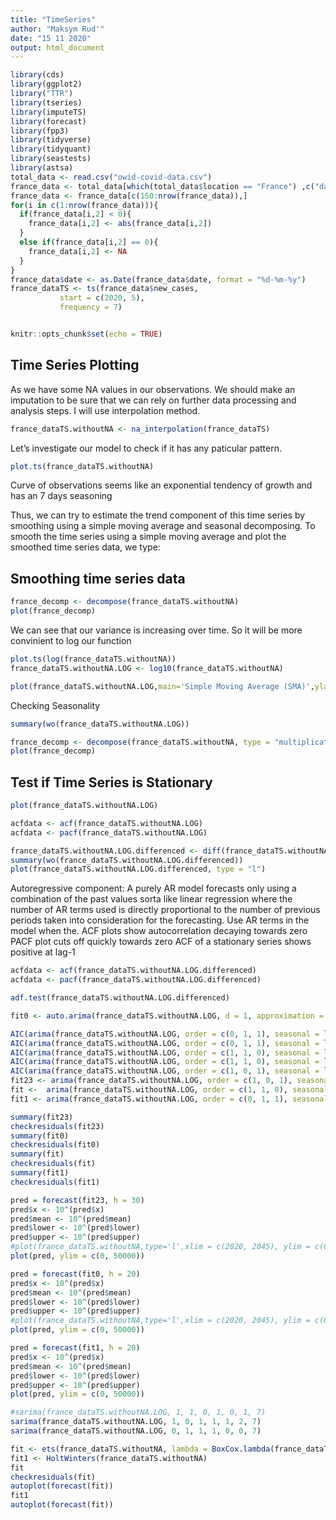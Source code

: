 ```yaml
---
title: "TimeSeries"
author: "Maksym Rud'"
date: "15 11 2020"
output: html_document
---
```


```r
library(cds)
library(ggplot2)
library("TTR")
library(tseries)
library(imputeTS)
library(forecast)
library(fpp3) 
library(tidyverse)
library(tidyquant)
library(seastests)
library(astsa)
total_data <- read.csv("owid-covid-data.csv")
france_data <- total_data[which(total_data$location == "France") ,c("date", "new_cases")]
france_data <- france_data[c(150:nrow(france_data)),]
for(i in c(1:nrow(france_data))){
  if(france_data[i,2] < 0){
    france_data[i,2] <- abs(france_data[i,2])
  }
  else if(france_data[i,2] == 0){
    france_data[i,2] <- NA
  }
}
france_data$date <- as.Date(france_data$date, format = "%d-%m-%y")
france_dataTS <- ts(france_data$new_cases,    
           start = c(2020, 5),
           frequency = 7)


knitr::opts_chunk$set(echo = TRUE)
```

## Time Series Plotting

As we have some NA values in our observations. We should make an imputation to be sure that we can rely on further data processing and analysis steps. I will use interpolation method.

```r
france_dataTS.withoutNA <- na_interpolation(france_dataTS)
```

Let's investigate our model to check if it has any paticular pattern.
```r
plot.ts(france_dataTS.withoutNA)
```

Curve of observations seems like an exponential tendency of growth and has an 7 days seasoning

Thus, we can try to estimate the trend component of this time series by smoothing using a simple moving average and seasonal decomposing. To smooth the time series using a simple moving average and plot the smoothed time series data, we type:

## Smoothing time series data

```r
france_decomp <- decompose(france_dataTS.withoutNA)
plot(france_decomp)
```

We can see that our variance is increasing over time. So it will be more convinient to log our function

```r
plot.ts(log(france_dataTS.withoutNA))
france_dataTS.withoutNA.LOG <- log10(france_dataTS.withoutNA)
```

```r
plot(france_dataTS.withoutNA.LOG,main='Simple Moving Average (SMA)',ylab='Passengers')
```
Checking Seasonality
```r
summary(wo(france_dataTS.withoutNA.LOG))
```


```r
france_decomp <- decompose(france_dataTS.withoutNA, type = "multiplicative")
plot(france_decomp)
```

## Test if Time Series is Stationary

```r
plot(france_dataTS.withoutNA.LOG)
```

```r
acfdata <- acf(france_dataTS.withoutNA.LOG)
acfdata <- pacf(france_dataTS.withoutNA.LOG) 
```

```r
france_dataTS.withoutNA.LOG.differenced <- diff(france_dataTS.withoutNA.LOG, lag = 7)
summary(wo(france_dataTS.withoutNA.LOG.differenced))
plot(france_dataTS.withoutNA.LOG.differenced, type = "l")
```
Autoregressive component: A purely AR model forecasts only using a combination of the past values sorta like linear regression where the number of AR terms used is directly proportional to the number of previous periods taken into consideration for the forecasting.
Use AR terms in the model when the.
ACF plots show autocorrelation decaying towards zero
PACF plot cuts off quickly towards zero
ACF of a stationary series shows positive at lag-1

```r
acfdata <- acf(france_dataTS.withoutNA.LOG.differenced)
acfdata <- pacf(france_dataTS.withoutNA.LOG.differenced) 
```

```r
adf.test(france_dataTS.withoutNA.LOG.differenced)
```


```r
fit0 <- auto.arima(france_dataTS.withoutNA.LOG, d = 1, approximation = FALSE, seasonal = TRUE)
```


```r
AIC(arima(france_dataTS.withoutNA.LOG, order = c(0, 1, 1), seasonal = list(order = c(1, 0, 0), period = 7)))
AIC(arima(france_dataTS.withoutNA.LOG, order = c(0, 1, 1), seasonal = list(order = c(1, 0, 1), period = 7)))
AIC(arima(france_dataTS.withoutNA.LOG, order = c(1, 1, 0), seasonal = list(order = c(1, 0, 1), period = 7)))
AIC(arima(france_dataTS.withoutNA.LOG, order = c(1, 1, 0), seasonal = list(order = c(1, 0, 0), period = 7)))
AIC(arima(france_dataTS.withoutNA.LOG, order = c(1, 0, 1), seasonal = list(order = c(1, 1, 2), period = 7)))
fit23 <- arima(france_dataTS.withoutNA.LOG, order = c(1, 0, 1), seasonal = list(order = c(1, 1, 2), period = 7))
fit <-  arima(france_dataTS.withoutNA.LOG, order = c(1, 1, 0), seasonal = list(order = c(1, 0, 0), period = 7))
fit1 <- arima(france_dataTS.withoutNA.LOG, order = c(0, 1, 1), seasonal = list(order = c(1, 0, 1), period = 7))

```

```r

summary(fit23)
checkresiduals(fit23)
summary(fit0)
checkresiduals(fit0)
summary(fit)
checkresiduals(fit)
summary(fit1)
checkresiduals(fit1)
```

```r
pred = forecast(fit23, h = 30)
pred$x <- 10^(pred$x)
pred$mean <- 10^(pred$mean)
pred$lower <- 10^(pred$lower)
pred$upper <- 10^(pred$upper)
#plot(france_dataTS.withoutNA,type='l',xlim = c(2020, 2045), ylim = c(0, 50000), xlab = 'Day',ylab = 'New cases')
plot(pred, ylim = c(0, 50000))
```

```r
pred = forecast(fit0, h = 20)
pred$x <- 10^(pred$x)
pred$mean <- 10^(pred$mean)
pred$lower <- 10^(pred$lower)
pred$upper <- 10^(pred$upper)
#plot(france_dataTS.withoutNA,type='l',xlim = c(2020, 2045), ylim = c(0, 50000), xlab = 'Day',ylab = 'New cases')
plot(pred, ylim = c(0, 50000))
```


```r
pred = forecast(fit1, h = 20)
pred$x <- 10^(pred$x)
pred$mean <- 10^(pred$mean)
pred$lower <- 10^(pred$lower)
pred$upper <- 10^(pred$upper)
plot(pred, ylim = c(0, 50000))
```



```r
#sarima(france_dataTS.withoutNA.LOG, 1, 1, 0, 1, 0, 1, 7)
sarima(france_dataTS.withoutNA.LOG, 1, 0, 1, 1, 1, 2, 7)
sarima(france_dataTS.withoutNA.LOG, 0, 1, 1, 1, 0, 0, 7)
```

```r
fit <- ets(france_dataTS.withoutNA, lambda = BoxCox.lambda(france_dataTS.withoutNA))
fit1 <- HoltWinters(france_dataTS.withoutNA)
fit
checkresiduals(fit)
autoplot(forecast(fit))
fit1
autoplot(forecast(fit))
```

